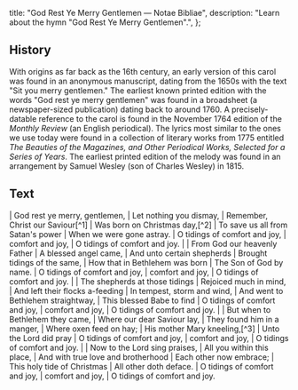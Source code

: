   title: "God Rest Ye Merry Gentlemen — Notae Bibliae",
  description: "Learn about the hymn \"God Rest Ye Merry Gentlemen\".",
};

<Initial text="God Rest Ye Merry Gentlemen" />

## History

With origins as far back as the 16th century, an early version of this carol was found in an anonymous manuscript, dating from the 1650s with the text "Sit you merry gentlemen." The earliest known printed edition with the words "God rest ye merry gentlemen" was found in a broadsheet (a newspaper-sized publication) dating back to around 1760. A precisely-datable reference to the carol is found in the November 1764 edition of the *Monthly Review* (an English periodical). The lyrics most similar to the ones we use today were found in a collection of literary works from 1775 entitled *The Beauties of the Magazines, and Other Periodical Works, Selected for a Series of Years*. The earliest printed edition of the melody was found in an arrangement by Samuel Wesley (son of Charles Wesley) in 1815.

## Text

<Poetry>
|  God rest ye merry, gentlemen,
|  Let nothing you dismay,
|  Remember, Christ our Saviour[^1]
|  Was born on Christmas day,[^2]
|  To save us all from Satan's power
|  When we were gone astray.
|  O tidings of comfort and joy,
|  comfort and joy,
|  O tidings of comfort and joy.
|
|  From God our heavenly Father
|  A blessed angel came,
|  And unto certain shepherds
|  Brought tidings of the same,
|  How that in Bethlehem was born
|  The Son of God by name.
|  O tidings of comfort and joy,
|  comfort and joy,
|  O tidings of comfort and joy.
|
|  The shepherds at those tidings
|  Rejoiced much in mind,
|  And left their flocks a-feeding
|  In tempest, storm and wind,
|  And went to Bethlehem straightway,
|  This blessed Babe to find
|  O tidings of comfort and joy,
|  comfort and joy,
|  O tidings of comfort and joy.
|
|  But when to Bethlehem they came,
|  Where our dear Saviour lay,
|  They found him in a manger,
|  Where oxen feed on hay;
|  His mother Mary kneeling,[^3]
|  Unto the Lord did pray
|  O tidings of comfort and joy,
|  comfort and joy,
|  O tidings of comfort and joy.
|
|  Now to the Lord sing praises,
|  All you within this place,
|  And with true love and brotherhood
|  Each other now embrace;
|  This holy tide of Christmas
|  All other doth deface.
|  O tidings of comfort and joy,
|  comfort and joy,
|  O tidings of comfort and joy.
</Poetry>

[^1]: Or "For Jesus Christ, our Saviour"
[^2]: Or "Was born upon this day"
[^3]: Or "His mother Mary kneeling down"
